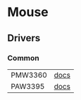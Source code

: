 # Mouse

## Drivers

### Common

| | |
| --- | --- |
| PMW3360 | [docs](https://docs.rs/rktk-drivers-common/latest/rktk_drivers_common/mouse/pmw3360/struct.Pmw3360.html) |
| PAW3395 | [docs](https://docs.rs/rktk-drivers-common/latest/rktk_drivers_common/mouse/paw3395/struct.Paw3395.html) |

